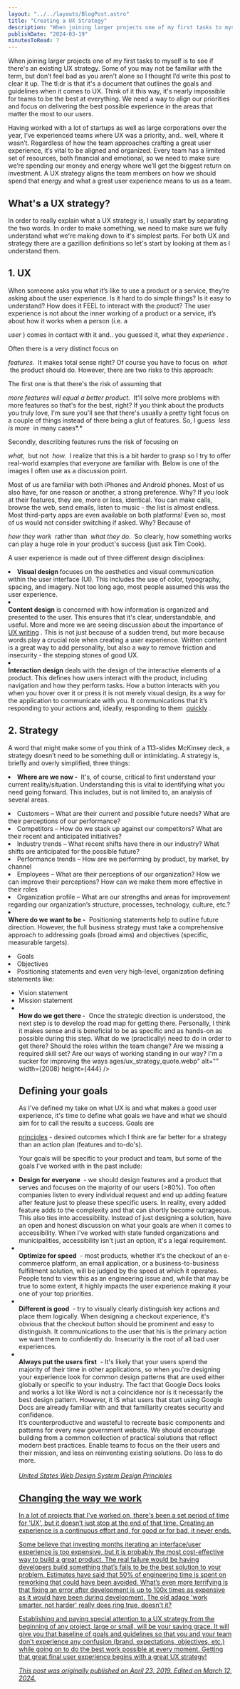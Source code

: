```yaml
---
layout: "../../layouts/BlogPost.astro"
title: "Creating a UX Strategy"
description: "When joining larger projects one of my first tasks to myself is to see if there's an existing UX strategy. Some of you may not be familiar with the term, but don’t feel bad as you aren't alone so I thought I’d write this post to clear it up. The tl:dr is that it's a document that outlines the goals and guidelines when it comes to UX. Think of it this way, it's nearly impossible for teams to be the best at everything. We need a way to align our priorities and focus on delivering the best possible"
publishDate: "2024-03-19"
minutesToRead: 7
---
```


<p>When joining larger projects one of my first tasks to myself is to see if there's an existing UX strategy. Some of you may not be familiar with the term, but don’t feel bad as you aren't alone so I thought I’d write this post to clear it up. The tl:dr is that it's a document that outlines the goals and guidelines when it comes to UX. Think of it this way, it's nearly impossible for teams to be the best at everything. We need a way to align our priorities and focus on delivering the best possible experience in the areas that matter the most to our users.</p>
<p>Having worked with a lot of startups as well as large corporations over the year, I’ve experienced teams where UX was a priority, and.. well, where it wasn’t. Regardless of how the team approaches crafting a great user experience, it’s vital to be aligned and organized. Every team has a limited set of resources, both financial and emotional, so we need to make sure we’re spending our money and energy where we’ll get the biggest return on investment. A UX strategy aligns the team members on how we should spend that energy and what a great user experience means to us as a team.</p>
<h2 id="whats-a-ux-strategy">What's a UX strategy?</h>
</h2>
<p>In order to really explain what a UX strategy is, I usually start by separating the two words. In order to make something, we need to make sure we fully understand what we're making down to it's simplest parts. For both UX and strategy there are a gazillion definitions so let's start by looking at them as I understand them.</p>
<h2 id="1-ux">1. UX</h>
</h2>
<p>When someone asks you what it’s like to use a product or a service, they’re asking about the user experience. Is it hard to do simple things? Is it easy to understand? How does it FEEL to interact with the product? The user experience is not about the inner working of a product or a service, it’s about how it works when a person (i.e. a </p>
<em>user</em>
 ) comes in contact with it and.. you guessed it, what they 
<em>experience</e>
</em>
 .</p>
<p>Often there is a very distinct focus on&nbsp; </p>
<em>features.</em>
 &nbsp;It makes total sense right? Of course you have to focus on&nbsp; 
<em>what</e>
</em>
 &nbsp;the product should do. However, there are two risks to this approach:</p>
<p>The first one is that there's the risk of assuming that&nbsp; </p>
<em>more features will equal a better product.</em>
 &nbsp;It'll solve more problems with more features so that's for the best, right? If you think about the products you truly love, I'm sure you'll see that there's usually a pretty tight focus on a couple of things instead of there being a glut of features. So, I guess&nbsp; 
<em>less is more</e>
</em>
 &nbsp;in many cases*.*</p>
<p>Secondly, describing features runs the risk of focusing on&nbsp; </p>
<em>what,</em>
 &nbsp;but not&nbsp; 
<em>how.</e>
</em>
 &nbsp;I realize that this is a bit harder to grasp so I try to offer real-world examples that everyone are familiar with. Below is one of the images I often use as a discussion point.</p>
<MDXImage src="/images/ux_strategy_phone.webp" alt="the images I often use as a discussion point - Ux Strategy Phone" width={2000} height={1480} />
<p>Most of us are familiar with both iPhones and Android phones. Most of us also have, for one reason or another, a strong preference. Why? If you look at their features, they are, more or less, identical. You can make calls, browse the web, send emails, listen to music - the list is almost endless. Most third-party apps are even available on both platforms! Even so, most of us would not consider switching if asked. Why? Because of&nbsp; </p>
<em>how they work</em>
 &nbsp;rather than&nbsp; 
<em>what they do.</e>
</em>
 &nbsp;So clearly, how something works can play a huge role in your product's success (just ask Tim Cook).</p>
<p>A user experience is made out of three different design disciplines:</p>
<ol>
</ol>
<li>
<strong>Visual design</stron>
</strong>
 focuses on the aesthetics and visual communication within the user interface (UI). This includes the use of color, typography, spacing, and imagery. Not too long ago, most people assumed this was the user experience.</li>
<li>
</li>
<strong>Content design</strong>
 is concerned with how information is organized and presented to the user. This ensures that it's clear, understandable, and useful. More and more we are seeing discussion about the importance of&nbsp; 
<a href="https://www.antonsten.com/uxwriter/">UX writing</a>
 . This is not just because of a sudden trend, but more because words play a crucial role when creating a user experience. Written content is a great way to add personality, but also a way to remove friction and insecurity - the stepping stones of good UX.</li>
<li>
</li>
<strong>Interaction design</strong>
 deals with the design of the interactive elements of a product. This defines how users interact with the product, including navigation and how they perform tasks. How a button interacts with you when you hover over it or press it is not merely visual design, its a way for the application to communicate with you. It communications that it’s responding to your actions and, ideally, responding to them&nbsp; 
<a href="https://www.antonsten.com/waiting/">quickly</a>
 . 
<h2 id="2-strategy">2. Strategy</h>
</h2>
<p>A word that might make some of you think of a 113-slides McKinsey deck, a strategy doesn’t need to be something dull or intimidating. A strategy is, briefly and overly simplified, three things:</p>
<ul>
</ul>
<li>
<strong>Where are we now -</stron>
</strong>
 &nbsp;It's, of course, critical to first understand your current reality/situation. Understanding this is vital to identifying what you need going forward. This includes, but is not limited to, an analysis of several areas. 
<ul>
</ul>
<li>Customers – What are their current and possible future needs? What are their perceptions of our performance?</li>
<li>Competitors – How do we stack up against our competitors? What are their recent and anticipated initiatives?</l>
</li>
<li>Industry trends – What recent shifts have there in our industry? What shifts are anticipated for the possible future?</l>
</li>
<li>Performance trends – How are we performing by product, by market, by channel</l>
</li>
<li>Employees – What are their perceptions of our organization? How we can improve their perceptions? How can we make them more effective in their roles</l>
</li>
<li>Organization profile – What are our strengths and areas for improvement regarding our organization’s structure, processes, technology, culture, etc.?</l>
</li>
<li>
</li>
<strong>Where do we want to be -</strong>
 &nbsp;Positioning statements help to outline future direction. However, the full business strategy must take a comprehensive approach to addressing goals (broad aims) and objectives (specific, measurable targets). 
<ul>
</ul>
<li>Goals</li>
<li>Objectives</l>
</li>
<li>Positioning statements and even very high-level, organization defining statements like: </li>
<ul>
<li>Vision statement</l>
</li>
<li>Mission statement</l>
</li>
<li>
</li>
<strong>How do we get there -</strong>
 &nbsp;Once the strategic direction is understood, the next step is to develop the road map for getting there. Personally, I think it makes sense and is beneficial to be as specific and as hands-on as possible during this step. What do we (practically) need to do in order to get there? Should the roles within the team change? Are we missing a required skill set? Are our ways of working standing in our way? I'm a sucker for improving the ways 
<MDXImage src="/images/ux_strategy_quote.webp" alt="ng in our way - Ux Strategy Quote" width={2008} height={444} />ages/ux_strategy_quote.webp" alt="" width={2008} height={444} />
<h2 id="defining-your-goals">Defining your goals</h>
</h2>
<p>As I've defined my take on what UX is and what makes a good user experience, it's time to define what goals we have and what we should aim for to call the results a success. Goals are </p>
<a href="https://www.antonsten.com/writing/the-power-of-product-principles">principles</a>
 - desired outcomes which I think are far better for a strategy than an action plan (features and to-do's).</p>
<p>Your goals will be specific to your product and team, but some of the goals I've worked with in the past include:</p>
<ul>
</ul>
<li>
<strong>Design for everyone</stron>
</strong>
 &nbsp;- we should design features and a product that serves and focuses on the majority of our users (&gt;80%). Too often companies listen to every individual request and end up adding feature after feature just to please these specific users. In reality, every added feature adds to the complexity and that can shortly become outrageous. This also ties into accessibility. Instead of just designing a solution, have an open and honest discussion on what your goals are when it comes to accessibility. When I've worked with state funded organizations and municipalities, accessibility isn't just an option, it's a legal requirement.</li>
<li>
</li>
<strong>Optimize for speed</strong>
 &nbsp;- most products, whether it's the checkout of an e-commerce platform, an email application, or a business-to-business fulfillment solution, will be judged by the speed at which it operates. People tend to view this as an engineering issue and, while that may be true to some extent, it highly impacts the user experience making it your one of your top priorities.</li>
<li>
</li>
<strong>Different is good</strong>
 &nbsp;- try to visually clearly distinguish key actions and place them logically. When designing a checkout experience, it's obvious that the checkout button should be prominent and easy to distinguish. It communications to the user that his is the primary action we want them to confidently do. Insecurity is the root of all bad user experiences.</li>
<li>
</li>
<strong>Always put the users first</strong>
 &nbsp;- It's likely that your users spend the majority of their time in other applications, so when you're designing your experience look for common design patterns that are used either globally or specific to your industry. The fact that Google Docs looks and works a lot like Word is not a coincidence nor is it necessarily the best design pattern. However, it IS what users that start using Google Docs are already familiar with and that familiarity creates security and confidence. 
<div class="blockquote">
</div>
<div>It’s counterproductive and wasteful to recreate basic components and patterns for every new government website. We should encourage building from a common collection of practical solutions that reflect modern best practices. Enable teams to focus on the their users and their mission, and less on reinventing existing solutions. Do less to do more. 
<br>
</br>
<a href="https://v2.designsystem.digital.gov/about/design-principles/?ref="antonsten".com">
<em>United States Web Design System Design Principles </em>
<h2 id="changing-the-way-we-work">Changing the way we work</h2>
<p>In a lot of projects that I've worked on, there's been a set period of time for 'UX', but it doesn’t just stop at the end of that time. Creating an experience is a continuous effort and, for good or for bad, it never ends.</p>
<p>Some believe that investing months iterating an interface/user experience is too expensive, but it is probably the most cost-effective way to build a great product. The real failure would be having developers build something that’s fails to be the best solution to your problem. Estimates have said that 50% of engineering time is spent on reworking that could have been avoided. What’s even more terrifying is that fixing an error after development is up to 100x times as expensive as it would have been during development. The old adage 'work smarter, not harder' really does ring true, doesn't it?</p>
<p>Establishing and paying special attention to a UX strategy from the beginning of any project, large or small, will be your saving grace. It will give you that baseline of goals and guidelines so that you and your team don't experience any confusion (brand, expectations, objectives, etc.) while going on to do the best work possible at every moment. Getting that great final user experience begins with a great UX strategy!</p>
<em>This post was originally published on April 23, 2019. Edited on March 12, 2024.

